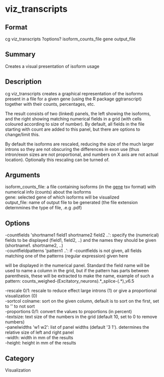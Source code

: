 = viz_transcripts =

== Format ==
cg viz_transcripts ?options? isoform_counts_file gene output_file

== Summary ==
Creates a visual presentation of isoform usage

== Description ==
cg viz_transcripts creates a graphical representation of the isoforms
present in a file for a given gene (using the R package ggtranscript)
together with their counts, percentages, etc.

The result consists of two (linked) panels, the left showing the isoforms,
and the right showing matching numerical fields in a grid (with cells coloured
according to size of number). By default, all fields in the file starting
with count are added to this panel, but there are options to change/limit
this.

By default the isoforms are rescaled, reducing the size of the much larger
introns so they are not obscuring the differences in exon use (thus
intron/exon sizes are not proportional, and numbers on X axis are not
actual location). Optionally this rescaling can be turned of.

== Arguments ==
; isoform_counts_file: a file containing isoforms (in the [[gene]] tsv format) with numerical info (counts) about the isoforms
; gene: selected gene of which isoforms will be visualized
; output_file: name of output file to be generated (the file extension deternmines the type of file, .e.g .pdf)

== Options ==
; -countfields 'shortname1 field1 shortname2 field2 ..': specify the (numerical) fields to be displayed (field1, field2, ..) and the names they should be given (shortname1. shortname2, ..)
; -countfieldpatterns 'pattern1 ..': if -countfields is not given, all fields matching one of the patterns (regular expression) given here
will be displayed in the numerical panel. Standard the field name will be used to name a column in the grid, but if the pattern
has parts between parenthesis, these will be extracted to make the name, example of such a pattern: counts_weighed-(Excitatory_neurons).*_splice-(.*)_v6.5
; -rescale 0/1: rescale to reduce effect large introns (1) or give a proportional visualization (0)
; -sortcol colname: sort on the given column, default is to sort on the first, set to '' to not sort
; -proportions 0/1: convert the values to proportions (in percent)
; -textsize: text size of the numbers in the grid (default 10, set to 0 to remove numbers)
; -panelwidths 'w1 w2': list of panel widths (default '3 1'). determines the relative size of left and right panel
; -width: width in mm of the results
; -height: height in mm of the results

== Category ==
Visualization
